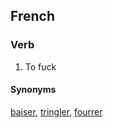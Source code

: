 ==French==

===Verb===

# {{frslang}} To fuck

====Synonyms====
[[baiser]], [[tringler]], [[fourrer]]